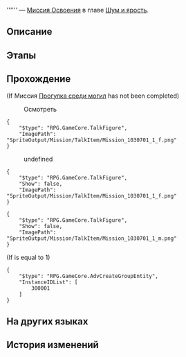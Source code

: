 {{Дополнить|Диалоги.}}
{{Миссия Инфобокс
|id              = 1030703
|Название        = 
|Изображение     = Миссия Освоения .png
|Тип             = Миссия Освоения
|События         = 
|Глава           = Шум и ярость
|Условия         = Завершена [[Миссия Освоения]] ''[[Если в полночь пробудиться]]''
|Персонажи       = Первопроходец
|СтартЛокация    = [[Пенакония]] — [[Отель «Грёзы» (Мир грёз)]]
|Локации         = Отель «Грёзы» (Мир грёз)
|Предыдущая      = Если в полночь пробудиться
|Следующая       = 
|Награды         = 
}}
'''''' — [[Миссия Освоения]] в главе [[Шум и ярость]].

==Описание==
{{Описание|<!--официальное описание из Перекрёстка судеб-->}}

==Этапы==


==Прохождение==
{{Дополнить}}

;(If Миссия [[Прогулка среди могил]] has not been completed)

:{{Диалог|Изучение}} Осмотреть
<pre>{
	"$type": "RPG.GameCore.TalkFigure",
	"ImagePath": "SpriteOutput/Mission/TalkItem/Mission_1030701_1_f.png"
}</pre>
<!--Unknown TalkSentence: 103061091-->
:{{Диалог|Стрелка}} undefined
<pre>{
	"$type": "RPG.GameCore.TalkFigure",
	"Show": false,
	"ImagePath": "SpriteOutput/Mission/TalkItem/Mission_1030701_1_f.png"
}</pre>
<pre>{
	"$type": "RPG.GameCore.TalkFigure",
	"Show": false,
	"ImagePath": "SpriteOutput/Mission/TalkItem/Mission_1030701_1_m.png"
}</pre>
<!--Unknown TalkSentence: 103061093-->
;(If {{F|FSV_Mission_1030402}} is equal to 1)
<pre>{
	"$type": "RPG.GameCore.AdvCreateGroupEntity",
	"InstanceIDList": [
		300001
	]
}</pre>
{{Диалог Конец}}

==На других языках==
{{На других языках
|en   = 
|zhs  = 
|zht  = 
|ja   = 
|ko   = 
|es   = 
|fr   = 
|ru   = 
|th   = 
|vi   = 
|de   = 
|id   = 
|pt   = 
}}

==История изменений==
{{История изменений|2.7}}
